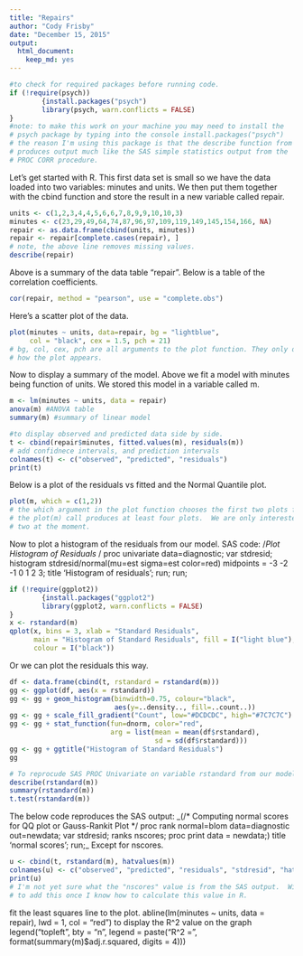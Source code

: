 ```yaml
---
title: "Repairs"
author: "Cody Frisby"
date: "December 15, 2015"
output:
  html_document:
    keep_md: yes
---
```


```r
#to check for required packages before running code.
if (!require(psych))
        {install.packages("psych")
        library(psych, warn.conflicts = FALSE)
}
#note: to make this work on your machine you may need to install the 
# psych package by typing into the console install.packages("psych")
# the reason I'm using this package is that the describe function from it
# produces output much like the SAS simple statistics output from the 
# PROC CORR procedure.  
```

Let's get started with R.  This first data set is small so we have the data loaded into two variables: minutes and units.  We then put them together with the cbind function and store the result in a new variable called repair.

```r
units <- c(1,2,3,4,4,5,6,6,7,8,9,9,10,10,3)
minutes <- c(23,29,49,64,74,87,96,97,109,119,149,145,154,166, NA)
repair <- as.data.frame(cbind(units, minutes))
repair <- repair[complete.cases(repair), ] 
# note, the above line removes missing values.
describe(repair)
```

Above is a summary of the data table "repair".  Below is a table of the correlation coefficients.  

```r
cor(repair, method = "pearson", use = "complete.obs")
```

Here's a scatter plot of the data.

```r
plot(minutes ~ units, data=repair, bg = "lightblue", 
     col = "black", cex = 1.5, pch = 21)
# bg, col, cex, pch are all arguments to the plot function. They only determine
# how the plot appears.  
```

Now to display a summary of the model.  Above we fit a model with minutes being function of units.  We stored this model in a variable called m.

```r
m <- lm(minutes ~ units, data = repair)
anova(m) #ANOVA table
summary(m) #summary of linear model
```


```r
#to display observed and predicted data side by side.
t <- cbind(repair$minutes, fitted.values(m), residuals(m))
# add confidnece intervals, and prediction intervals
colnames(t) <- c("observed", "predicted", "residuals")
print(t)
```

Below is a plot of the residuals vs fitted and the Normal Quantile plot.  

```r
plot(m, which = c(1,2))
# the which argument in the plot function chooses the first two plots from the m model.
# the plot(m) call produces at least four plots.  We are only interested in the first 
# two at the moment.  
```

Now to plot a histogram of the residuals from our model.
SAS code: 
/*Plot Histogram of Residuals */
proc univariate data=diagnostic;
	var stdresid;
	histogram stdresid/normal(mu=est sigma=est color=red)
						midpoints = -3 -2 -1 0 1 2 3;
	title 'Histogram of residuals'; run;
run;

```r
if (!require(ggplot2))
        {install.packages("ggplot2")
        library(ggplot2, warn.conflicts = FALSE)
}
x <- rstandard(m)
qplot(x, bins = 3, xlab = "Standard Residuals", 
      main = "Histogram of Standard Residuals", fill = I("light blue"), 
      colour = I("black"))
```

Or we can plot the residuals this way.

```r
df <- data.frame(cbind(t, rstandard = rstandard(m)))
gg <- ggplot(df, aes(x = rstandard))
gg <- gg + geom_histogram(binwidth=0.75, colour="black", 
                          aes(y=..density.., fill=..count..))
gg <- gg + scale_fill_gradient("Count", low="#DCDCDC", high="#7C7C7C")
gg <- gg + stat_function(fun=dnorm, color="red",
                         arg = list(mean = mean(df$rstandard), 
                                    sd = sd(df$rstandard)))
gg <- gg + ggtitle("Histogram of Standard Residuals")
gg
```


```r
# To reprocude SAS PROC Univariate on variable rstandard from our model m.
describe(rstandard(m))
summary(rstandard(m))
t.test(rstandard(m))
```

The below code reproduces the SAS output:
_(/* Computing normal scores for QQ plot or Gauss-Rankit Plot */
proc rank normal=blom data=diagnostic out=newdata;
	var stdresid;
	ranks nscores;
proc print data = newdata;)
	title 'normal scores'; run;_
Except for nscores. 

```r
u <- cbind(t, rstandard(m), hatvalues(m))
colnames(u) <- c("observed", "predicted", "residuals", "stdresid", "hatvals")
print(u)
# I'm not yet sure what the "nscores" value is from the SAS output.  Will need
# to add this once I know how to calculate this value in R.
```

 fit the least squares line to the plot.
 abline(lm(minutes ~ units, data = repair), lwd = 1, col = "red")
 to display the R^2 value on the graph
 legend("topleft", bty = "n", legend = paste("R^2 =", format(summary(m)$adj.r.squared, digits = 4)))